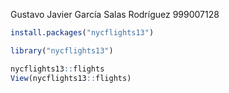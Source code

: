 Gustavo Javier García Salas Rodríguez
999007128

```r
install.packages("nycflights13")

library("nycflights13")

nycflights13::flights
View(nycflights13::flights)
```

